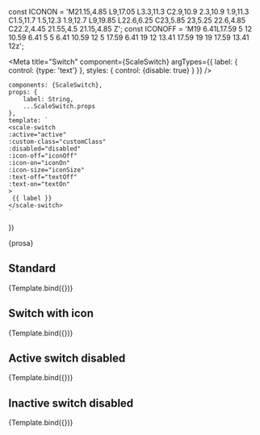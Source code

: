const ICONON = 'M21.15,4.85 L9,17.05 L3.3,11.3 C2.9,10.9 2.3,10.9 1.9,11.3 C1.5,11.7 1.5,12.3 1.9,12.7 L9,19.85 L22.6,6.25 C23,5.85 23,5.25 22.6,4.85 C22.2,4.45 21.55,4.5 21.15,4.85 Z';
const ICONOFF = 'M19 6.41L17.59 5 12 10.59 6.41 5 5 6.41 10.59 12 5 17.59 6.41 19 12 13.41 17.59 19 19 17.59 13.41 12z';

<Meta
title="Switch"
component={ScaleSwitch}
argTypes={{
    label: {
        control: {type: 'text'}
    },
    styles: {
        control: {disable: true}
    }
}}
/>

    components: {ScaleSwitch},
    props: {
        label: String,
        ...ScaleSwitch.props
    },
    template: `
    <scale-switch
    :active="active"
    :custom-class="customClass"
    :disabled="disabled"
    :icon-off="iconOff"
    :icon-on="iconOn"
    :icon-size="iconSize"
    :text-off="textOff"
    :text-on="textOn"
    >
     {{ label }}
    </scale-switch>
    `
})

<Description> {prosa} </Description>

## Standard

<Preview>
    <Story
    name="Standard"
    args={{
        label: 'A switch'
    }}>
    {Template.bind({})}
    </Story>
</Preview>

## Switch with icon

<Preview>
    <Story
    name="A switch with icon"
    args={{
        label: 'A switch with icon',
        iconOn: ICONON,
        iconOff: ICONOFF
    }}>
    {Template.bind({})}
    </Story>
</Preview>

## Active switch disabled

<Preview>
    <Story
    name="Active switch disabled"
    args={{
        label: 'Active switch disabled',
        disabled: true,
        active: true
    }}
    >
    {Template.bind({})}
    </Story>
</Preview>

## Inactive switch disabled

<Preview>
    <Story
    name="Inactive switch disabled"
    args={{
        label: 'Inactive switch disabled',
        disabled: true,
        active: false
    }}>
    {Template.bind({})}
    </Story>
</Preview>